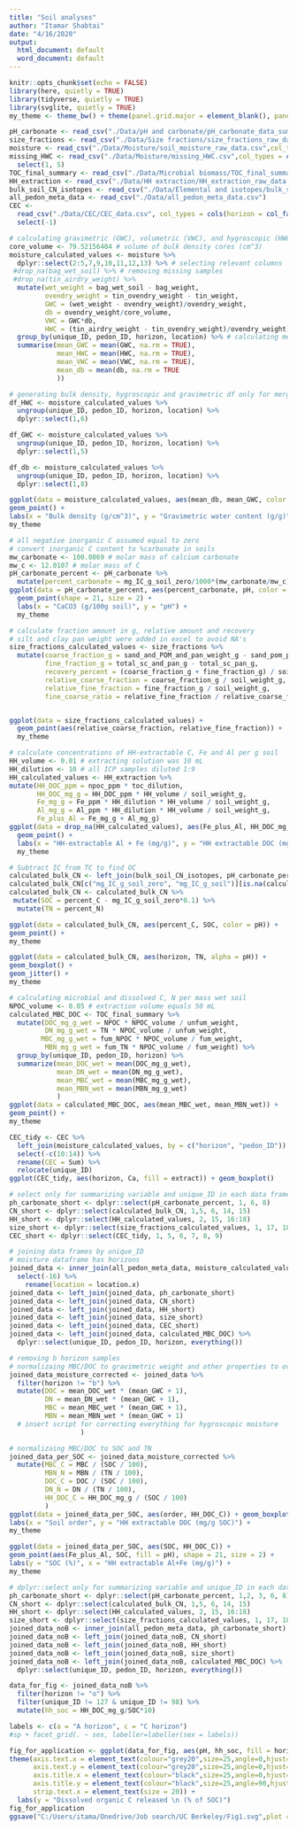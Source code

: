 ```yaml
---
title: "Soil analyses"
author: "Itamar Shabtai"
date: "4/16/2020"
output:
  html_document: default
  word_document: default
---
```


```r
knitr::opts_chunk$set(echo = FALSE)
library(here, quietly = TRUE)
library(tidyverse, quietly = TRUE)
library(svglite, quietly = TRUE)
my_theme <- theme_bw() + theme(panel.grid.major = element_blank(), panel.grid.minor = element_blank())
```

```r
pH_carbonate <- read_csv("./Data/pH and carbonate/pH_carbonate_data_summary_final.csv", col_types = cols(horizon = col_factor(levels = c("a","c","o"))))
size_fractions <- read_csv("./Data/Size fractions/size_fractions_raw_data.csv", col_types = cols(horizon = col_factor(levels = c("a","c", "e"))))
moisture <- read_csv("./Data/Moisture/soil_moisture_raw_data.csv",col_types = cols(horizon = col_factor(levels = c("a","b", "c", "e", "o"))))
missing_HWC <- read_csv("./Data/Moisture/missing_HWC.csv",col_types = cols(horizon = col_factor(levels = c("a","b", "c", "e", "o")))) %>% 
  select(1, 5) 
TOC_final_summary <- read_csv("./Data/Microbial biomass/TOC_final_summary.csv", col_types = cols(horizon = col_factor(levels = c("a","b", "c", "e", "o"))))
HH_extraction <- read_csv("./Data/HH extraction/HH_extraction_raw_data.csv")
bulk_soil_CN_isotopes <- read_csv("./Data/Elemental and isotopes/bulk_soil_CN_natu_abund_raw_data.csv",col_types = cols(horizon = col_factor(levels = c("a","c","e"))))
all_pedon_meta_data <- read_csv("./Data/all_pedon_meta_data.csv")
CEC <- 
  read_csv("./Data/CEC/CEC_data.csv", col_types = cols(horizon = col_factor(levels = c("a","b", "c", "e", "o")))) %>% 
  select(-1) 
```

```r
# calculating gravimetric (GWC), volumetric (VWC), and hygroscopic (HWC) water contents, and bulk density (db)
core_volume <- 79.52156404 # volume of bulk density cores (cm^3)
moisture_calculated_values <- moisture %>% 
  dplyr::select(2:5,7,9,10,11,12,13) %>% # selecting relevant columns
 #drop_na(bag_wet_soil) %>% # removing missing samples
 #drop_na(tin_airdry_weight) %>% 
  mutate(wet_weight = bag_wet_soil - bag_weight,
         ovendry_weight = tin_ovendry_weight - tin_weight,
         GWC = (wet_weight - ovendry_weight)/ovendry_weight,
         db = ovendry_weight/core_volume,
         VWC = GWC*db,
         HWC = (tin_airdry_weight - tin_ovendry_weight)/ovendry_weight) %>% 
  group_by(unique_ID, pedon_ID, horizon, location) %>% # calculating means from replicates
  summarise(mean_GWC = mean(GWC, na.rm = TRUE),
            mean_HWC = mean(HWC, na.rm = TRUE),
            mean_VWC = mean(VWC, na.rm = TRUE),
            mean_db = mean(db, na.rm = TRUE
            )) 

# generating bulk density, hygroscopic and gravimetric df only for merging and calculating moisture normalized values
df_HWC <- moisture_calculated_values %>% 
  ungroup(unique_ID, pedon_ID, horizon, location) %>% 
  dplyr::select(1,6)

df_GWC <- moisture_calculated_values %>% 
  ungroup(unique_ID, pedon_ID, horizon, location) %>% 
  dplyr::select(1,5)

df_db <- moisture_calculated_values %>% 
  ungroup(unique_ID, pedon_ID, horizon, location) %>% 
  dplyr::select(1,8)

ggplot(data = moisture_calculated_values, aes(mean_db, mean_GWC, color = horizon)) +
geom_point() +
labs(x = "Bulk density (g/cm^3)", y = "Gravimetric water content (g/g)") +  
my_theme
```

```r
# all negative inorganic C assumed equal to zero
# convert inorganic C content to %carbonate in soils
mw_carbonate <- 100.0869 # molar mass of calcium carbonate
mw_c <- 12.0107 # molar mass of C
pH_carbonate_percent <- pH_carbonate %>% 
  mutate(percent_carbonate = mg_IC_g_soil_zero/1000*(mw_carbonate/mw_c)*100)
ggplot(data = pH_carbonate_percent, aes(percent_carbonate, pH, color = horizon)) + 
  geom_point(shape = 21, size = 2) +
  labs(x = "CaCO3 (g/100g soil)", y = "pH") +
  my_theme
```

```r
# calculate fraction amount in g, relative amount and recovery
# silt and clay pan weight were added in excel to avoid NA's
size_fractions_calculated_values <- size_fractions %>% 
  mutate(coarse_fraction_g = sand_and_POM_and_pan_weight_g - sand_pom_pan_weight_g,
         fine_fraction_g = total_sc_and_pan_g - total_sc_pan_g,
         recovery_percent = (coarse_fraction_g + fine_fraction_g) / soil_weight_g * 100,
         relative_coarse_fraction = coarse_fraction_g / soil_weight_g,
         relative_fine_fraction = fine_fraction_g / soil_weight_g,
         fine_coarse_ratio = relative_fine_fraction / relative_coarse_fraction)


ggplot(data = size_fractions_calculated_values) + 
  geom_point(aes(relative_coarse_fraction, relative_fine_fraction)) + 
  my_theme

```

```r
# calculate concentrations of HH-extractable C, Fe and Al per g soil
HH_volume <- 0.01 # extracting solution was 10 mL
HH_dilution <- 10 # all ICP samples diluted 1:9
HH_calculated_values <- HH_extraction %>% 
mutate(HH_DOC_ppm = npoc_ppm * toc_dilution,
       HH_DOC_mg_g = HH_DOC_ppm * HH_volume / soil_weight_g,
       Fe_mg_g = Fe_ppm * HH_dilution * HH_volume / soil_weight_g,
       Al_mg_g = Al_ppm * HH_dilution * HH_volume / soil_weight_g,
       Fe_plus_Al = Fe_mg_g + Al_mg_g)
ggplot(data = drop_na(HH_calculated_values), aes(Fe_plus_Al, HH_DOC_mg_g)) +
  geom_point() +
  labs(x = "HH-extractable Al + Fe (mg/g)", y = "HH extractable DOC (mg/g)") +
  my_theme
```

```r
# Subtract IC from TC to find OC
calculated_bulk_CN <- left_join(bulk_soil_CN_isotopes, pH_carbonate_percent)  
calculated_bulk_CN[c("mg_IC_g_soil_zero", "mg_IC_g_soil")][is.na(calculated_bulk_CN[c("mg_IC_g_soil_zero", "mg_IC_g_soil")])] <- 0
calculated_bulk_CN <- calculated_bulk_CN %>% 
 mutate(SOC = percent_C - mg_IC_g_soil_zero*0.1) %>% 
  mutate(TN = percent_N)  

ggplot(data = calculated_bulk_CN, aes(percent_C, SOC, color = pH)) + 
geom_point() +
my_theme

ggplot(data = calculated_bulk_CN, aes(horizon, TN, alpha = pH)) + 
geom_boxplot() +
geom_jitter() +
my_theme
```

```r
# calculating microbial and dissolved C, N per mass wet soil
NPOC_volume <- 0.05 # extraction volume equals 50 mL
calculated_MBC_DOC <- TOC_final_summary %>% 
  mutate(DOC_mg_g_wet = NPOC * NPOC_volume / unfum_weight,
         DN_mg_g_wet = TN * NPOC_volume / unfum_weight,
        MBC_mg_g_wet = fum_NPOC * NPOC_volume / fum_weight,
         MBN_mg_g_wet = fum_TN * NPOC_volume / fum_weight) %>% 
  group_by(unique_ID, pedon_ID, horizon) %>% 
  summarize(mean_DOC_wet = mean(DOC_mg_g_wet),
            mean_DN_wet = mean(DN_mg_g_wet),
            mean_MBC_wet = mean(MBC_mg_g_wet),
            mean_MBN_wet = mean(MBN_mg_g_wet)
            )
ggplot(data = calculated_MBC_DOC, aes(mean_MBC_wet, mean_MBN_wet)) + 
geom_point() +
my_theme
```

```r
CEC_tidy <- CEC %>% 
  left_join(moisture_calculated_values, by = c("horizon", "pedon_ID")) %>% 
  select(-c(10:14)) %>% 
  rename(CEC = Sum) %>% 
  relocate(unique_ID) 
ggplot(CEC_tidy, aes(horizon, Ca, fill = extract)) + geom_boxplot()
```

```r
# select only for summarizing variable and unique_ID in each data frame
ph_carbonate_short <- dplyr::select(pH_carbonate_percent, 1, 6, 8)
CN_short <- dplyr::select(calculated_bulk_CN, 1,5, 6, 14, 15)
HH_short <- dplyr::select(HH_calculated_values, 2, 15, 16:18)
size_short <- dplyr::select(size_fractions_calculated_values, 1, 17, 18,19)
CEC_short <- dplyr::select(CEC_tidy, 1, 5, 6, 7, 8, 9)

# joining data frames by unique_ID
# moisture dataframe has horizons
joined_data <- inner_join(all_pedon_meta_data, moisture_calculated_values, by = "pedon_ID") %>% 
  select(-16) %>% 
    rename(location = location.x)
joined_data <- left_join(joined_data, ph_carbonate_short) 
joined_data <- left_join(joined_data, CN_short) 
joined_data <- left_join(joined_data, HH_short) 
joined_data <- left_join(joined_data, size_short)
joined_data <- left_join(joined_data, CEC_short)
joined_data <- left_join(joined_data, calculated_MBC_DOC) %>% 
  dplyr::select(unique_ID, pedon_ID, horizon, everything())
```

```r
# removing b horizon samples
# normalizaing MBC/DOC to gravimetric weight and other properties to oven dry weight
joined_data_moisture_corrected <- joined_data %>% 
  filter(horizon != "b") %>% 
  mutate(DOC = mean_DOC_wet * (mean_GWC + 1),
         DN = mean_DN_wet * (mean_GWC + 1),
         MBC = mean_MBC_wet * (mean_GWC + 1),
         MBN = mean_MBN_wet * (mean_GWC + 1)
  # insert script for correcting everything for hygroscopic moisture
                  )

```

```r
# normalizaing MBC/DOC to SOC and TN
joined_data_per_SOC <- joined_data_moisture_corrected %>% 
  mutate(MBC_C = MBC / (SOC / 100),
         MBN_N = MBN / (TN / 100),
         DOC_C = DOC / (SOC / 100),
         DN_N = DN / (TN / 100),
         HH_DOC_C = HH_DOC_mg_g / (SOC / 100)
         )
ggplot(data = joined_data_per_SOC, aes(order, HH_DOC_C)) + geom_boxplot() + geom_jitter(aes(order, HH_DOC_C, color = horizon)) +
labs(x = "Soil order", y = "HH extractable DOC (mg/g SOC)") +
my_theme

ggplot(data = joined_data_per_SOC, aes(SOC, HH_DOC_C)) + 
geom_point(aes(Fe_plus_Al, SOC, fill = pH), shape = 21, size = 2) +
labs(y = "SOC (%)", x = "HH extractable Al+Fe (mg/g)") +
my_theme
```

```r
# dplyr::select only for summarizing variable and unique_ID in each data frame
ph_carbonate_short <- dplyr::select(pH_carbonate_percent, 1,2, 3, 6, 8)
CN_short <- dplyr::select(calculated_bulk_CN, 1,5, 6, 14, 15)
HH_short <- dplyr::select(HH_calculated_values, 2, 15, 16:18)
size_short <- dplyr::select(size_fractions_calculated_values, 1, 17, 18,19)
joined_data_noB <- inner_join(all_pedon_meta_data, ph_carbonate_short) 
joined_data_noB <- left_join(joined_data_noB, CN_short) 
joined_data_noB <- left_join(joined_data_noB, HH_short) 
joined_data_noB <- left_join(joined_data_noB, size_short)
joined_data_noB <- left_join(joined_data_noB, calculated_MBC_DOC) %>% 
  dplyr::select(unique_ID, pedon_ID, horizon, everything())
```

```r
data_for_fig <- joined_data_noB %>%
  filter(horizon != "o") %>%
  filter(unique_ID != 127 & unique_ID != 98) %>% 
  mutate(hh_soc = HH_DOC_mg_g/SOC*10) 

labels <- c(a = "A horizon", c = "C horizon")
#sp + facet_grid(. ~ sex, labeller=labeller(sex = labels))

fig_for_application <- ggplot(data_for_fig, aes(pH, hh_soc, fill = horizon)) + geom_point(size = 4, shape = 21) + facet_grid(. ~ horizon, labeller=labeller(horizon = labels)) + my_theme +
theme(axis.text.x = element_text(colour="grey20",size=25,angle=0,hjust=0.5,vjust=1,face="plain"),
      axis.text.y = element_text(colour="grey20",size=25,angle=0,hjust=.5,vjust=0.5,face="plain"), 
      axis.title.x = element_text(colour="black",size=25,angle=0,hjust=.5,vjust=.5,face="bold"),
      axis.title.y = element_text(colour="black",size=25,angle=90,hjust=.5,vjust=1.5,face="bold"),
      strip.text.x = element_text(size = 20)) +
  labs(y = "Dissolved organic C released \n (% of SOC)")
fig_for_application
ggsave("C:/Users/itama/Onedrive/Job search/UC Berkeley/Fig1.svg",plot = fig_for_application, width = 12, height = 6)

```


